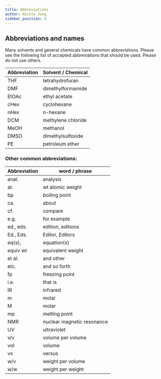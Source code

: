 ```yaml
---
title: Abbreviations
author: Nicole Jung
sidebar_position: 4
---
```


## Abbreviations and names

Many solvents and general chemicals have common abbreviations. Please see the following list of accepted abbreviations that should be used. Please do not use others.

| Abbreviation | Solvent / Chemical |
| ------------ | ------------------ |
| THF          | tetrahydrofuran    |
| DMF          | dimethylformamide  |
| EtOAc        | ethyl acetate      |
| cHex         | cyclohexane        |
| nHex         | n-hexane           |
| DCM          | methylene chloride |
| MeOH         | methanol           |
| DMSO         | dimethylsulfoxide  |
| PE           | petroleum ether    |

### Other common abbreviations:

| Abbreviation | word / phrase              |
| ------------ | -------------------------- |
| anal.        | analysis                   |
| at.          | wt atomic weight           |
| bp           | boiling point              |
| ca.          | about                      |
| cf.          | compare                    |
| e.g.         | for example                |
| ed., eds.    | edition, editions          |
| Ed., Eds.    | Editor, Editors            |
| eq(s),       | equation(s)                |
| equiv wt     | equivalent weight          |
| et al.       | and other                  |
| etc.         | and so forth               |
| fp           | freezing point             |
| i.e.         | that is                    |
| IR           | infrared                   |
| m            | molal                      |
| M            | molar                      |
| mp           | melting point              |
| NMR          | nuclear magnetic resonance |
| UV           | ultraviolet                |
| v/v          | volume per volume          |
| vol          | volume                     |
| vs           | versus                     |
| w/v          | weight per volume          |
| w/w          | weight per weight          |
